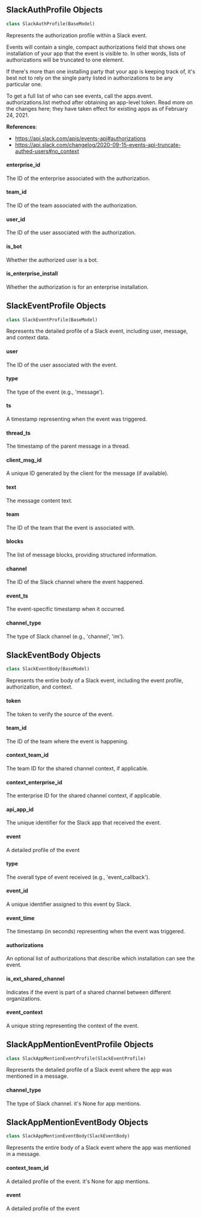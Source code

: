 <a id="camel.bots.slack.models"></a>

<a id="camel.bots.slack.models.SlackAuthProfile"></a>

## SlackAuthProfile Objects

```python
class SlackAuthProfile(BaseModel)
```

Represents the authorization profile within a Slack event.

Events will contain a single, compact authorizations field that shows one
installation of your app that the event is visible to.
In other words, lists of authorizations will be truncated to one element.

If there's more than one installing party that your app is keeping track
of, it's best not to rely on the single party listed in authorizations to
be any particular one.

To get a full list of who can see events, call the apps.event.
authorizations.list method after obtaining an app-level token. Read more on
the changes here; they have taken effect for existing apps as of
February 24, 2021.

**References**:

  
  - https://api.slack.com/apis/events-api#authorizations
  - https://api.slack.com/changelog/2020-09-15-events-api-truncate-authed-users#no_context

<a id="camel.bots.slack.models.SlackAuthProfile.enterprise_id"></a>

#### enterprise\_id

The ID of the enterprise associated with the authorization.

<a id="camel.bots.slack.models.SlackAuthProfile.team_id"></a>

#### team\_id

The ID of the team associated with the authorization.

<a id="camel.bots.slack.models.SlackAuthProfile.user_id"></a>

#### user\_id

The ID of the user associated with the authorization.

<a id="camel.bots.slack.models.SlackAuthProfile.is_bot"></a>

#### is\_bot

Whether the authorized user is a bot.

<a id="camel.bots.slack.models.SlackAuthProfile.is_enterprise_install"></a>

#### is\_enterprise\_install

Whether the authorization is for an enterprise installation.

<a id="camel.bots.slack.models.SlackEventProfile"></a>

## SlackEventProfile Objects

```python
class SlackEventProfile(BaseModel)
```

Represents the detailed profile of a Slack event, including user,
message, and context data.

<a id="camel.bots.slack.models.SlackEventProfile.user"></a>

#### user

The ID of the user associated with the event.

<a id="camel.bots.slack.models.SlackEventProfile.type"></a>

#### type

The type of the event (e.g., 'message').

<a id="camel.bots.slack.models.SlackEventProfile.ts"></a>

#### ts

A timestamp representing when the event was triggered.

<a id="camel.bots.slack.models.SlackEventProfile.thread_ts"></a>

#### thread\_ts

The timestamp of the parent message in a thread.

<a id="camel.bots.slack.models.SlackEventProfile.client_msg_id"></a>

#### client\_msg\_id

A unique ID generated by the client for the message (if available).

<a id="camel.bots.slack.models.SlackEventProfile.text"></a>

#### text

The message content text.

<a id="camel.bots.slack.models.SlackEventProfile.team"></a>

#### team

The ID of the team that the event is associated with.

<a id="camel.bots.slack.models.SlackEventProfile.blocks"></a>

#### blocks

The list of message blocks, providing structured information.

<a id="camel.bots.slack.models.SlackEventProfile.channel"></a>

#### channel

The ID of the Slack channel where the event happened.

<a id="camel.bots.slack.models.SlackEventProfile.event_ts"></a>

#### event\_ts

The event-specific timestamp when it occurred.

<a id="camel.bots.slack.models.SlackEventProfile.channel_type"></a>

#### channel\_type

The type of Slack channel (e.g., 'channel', 'im').

<a id="camel.bots.slack.models.SlackEventBody"></a>

## SlackEventBody Objects

```python
class SlackEventBody(BaseModel)
```

Represents the entire body of a Slack event, including the event
profile, authorization, and context.

<a id="camel.bots.slack.models.SlackEventBody.token"></a>

#### token

The token to verify the source of the event.

<a id="camel.bots.slack.models.SlackEventBody.team_id"></a>

#### team\_id

The ID of the team where the event is happening.

<a id="camel.bots.slack.models.SlackEventBody.context_team_id"></a>

#### context\_team\_id

The team ID for the shared channel context, if applicable.

<a id="camel.bots.slack.models.SlackEventBody.context_enterprise_id"></a>

#### context\_enterprise\_id

The enterprise ID for the shared channel context, if applicable.

<a id="camel.bots.slack.models.SlackEventBody.api_app_id"></a>

#### api\_app\_id

The unique identifier for the Slack app that received the event.

<a id="camel.bots.slack.models.SlackEventBody.event"></a>

#### event

A detailed profile of the event

<a id="camel.bots.slack.models.SlackEventBody.type"></a>

#### type

The overall type of event received (e.g., 'event_callback').

<a id="camel.bots.slack.models.SlackEventBody.event_id"></a>

#### event\_id

A unique identifier assigned to this event by Slack.

<a id="camel.bots.slack.models.SlackEventBody.event_time"></a>

#### event\_time

The timestamp (in seconds) representing when the event was triggered.

<a id="camel.bots.slack.models.SlackEventBody.authorizations"></a>

#### authorizations

An optional list of authorizations that describe which installation can
see the event.

<a id="camel.bots.slack.models.SlackEventBody.is_ext_shared_channel"></a>

#### is\_ext\_shared\_channel

Indicates if the event is part of a shared channel between different
organizations.

<a id="camel.bots.slack.models.SlackEventBody.event_context"></a>

#### event\_context

A unique string representing the context of the event.

<a id="camel.bots.slack.models.SlackAppMentionEventProfile"></a>

## SlackAppMentionEventProfile Objects

```python
class SlackAppMentionEventProfile(SlackEventProfile)
```

Represents the detailed profile of a Slack event where the app was
mentioned in a message.

<a id="camel.bots.slack.models.SlackAppMentionEventProfile.channel_type"></a>

#### channel\_type

The type of Slack channel. it's None for app mentions.

<a id="camel.bots.slack.models.SlackAppMentionEventBody"></a>

## SlackAppMentionEventBody Objects

```python
class SlackAppMentionEventBody(SlackEventBody)
```

Represents the entire body of a Slack event where the app was mentioned
in a message.

<a id="camel.bots.slack.models.SlackAppMentionEventBody.context_team_id"></a>

#### context\_team\_id

A detailed profile of the event. it's None for app mentions.

<a id="camel.bots.slack.models.SlackAppMentionEventBody.event"></a>

#### event

A detailed profile of the event

